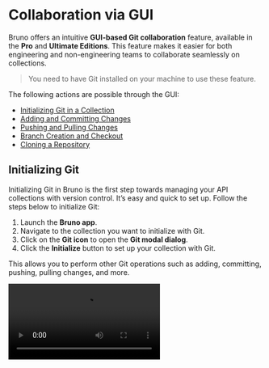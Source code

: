 
# **Collaboration via GUI** <PremiumBadge />

Bruno offers an intuitive **GUI-based Git collaboration** feature, available in the **Pro** and **Ultimate Editions**. This feature makes it easier for both engineering and non-engineering teams to collaborate seamlessly on collections.

> You need to have Git installed on your machine to use these feature.


The following actions are possible through the GUI:

- [Initializing Git in a Collection](#initializing-git)
- [Adding and Committing Changes](#adding-and-committing-changes)
- [Pushing and Pulling Changes](#pushing-and-pulling-changes)
- [Branch Creation and Checkout](#branch-creation-and-checkout)
- [Cloning a Repository](#cloning-collections-from-github)


## **Initializing Git**

Initializing Git in Bruno is the first step towards managing your API collections with version control. It’s easy and quick to set up. Follow the steps below to initialize Git:

1. Launch the **Bruno app**.
2. Navigate to the collection you want to initialize with Git.
3. Click on the **Git icon** to open the **Git modal dialog**.
4. Click the **Initialize** button to set up your collection with Git.

 This allows you to perform other Git operations such as adding, committing, pushing, pulling changes, and more.


<Video src="/assets/demo-git-initialise.mov" />





## **Adding and Committing Changes**

Once you’ve made changes to your collection in Bruno, you can easily commit those changes using the Git UI. This allows you to track changes and collaborate with your team efficiently.

> If you are unfamiliar working with Git, an initial commit is required for a repository. So although you may not have any changes to the collection you're trying to store on Git, you will start by committing changes to the repository itself. 

Follow these steps to add and commit changes:

1. Navigate to Your Collection and Access **Git UI**.
2. Go to the **Changes Tab**. 
3. Click on **add icon** for the changes you want to commit.
4. Click on **Commit Changes** button. 
5. Write a Commit Message and click **Commit**. 

> You can commit all changes in a single click by pressing the **Add All Changes** button.

By following these steps, your changes are now committed and tracked in Git, ready to be pushed or shared with others.

<Video src="/assets/demo-adding-and-committing-changes.mov" />



## **Branch Creation and Checkout**

With branches in **Bruno**, you can manage your code effectively by isolating different features or tasks.

> You need to commit some changes to the **main** branch before you can create a new branch.


1. Open to the **Collection**.

2. Click on the **Main** and Create a **New Branch**.

3. Enter **Branch Name**.

5. Click on **Save** button.

<Video src="/assets/branch-and-checkout.mp4" />
   
Once the branch is created, you can start making changes to the branch.
You can **push** changes from your local environment to the remote repository or **pull** changes from the remote to your local branch.


## **Pushing and Pulling Changes**

The GUI-based Git integration in Bruno allows both engineering and non-engineering teams to work together in a fast, efficient, and accurate manner. This integration ensures that your collections remain consistently up-to-date across all team members.

>  Before you can push or pull changes, ensure that the **remote repository** is linked to your project. 


### **Pushing Changes**
Push your local changes to the remote repository with just a few clicks.

1. Click on **main** and Select **Push**.
2. Confirm the **Remote Server** configurations.
3. Click on **Push** button.

Now you can see all your local changes pushed to the remote repository.

<Video src="/assets/demo-git-push.mov" />

### **Pulling Changes**
Pull the latest changes from the remote repository to stay synchronized with your team.

1. Click on **main** and Select **Pull**.
2. Confirm the **Remote Server** configurations.
3. Click on **Pull** button.

Now you can see all your remote changes pulled in your collection.


<Video src="/assets/demo-git-pull.mov" />


## **Cloning Collections from GitHub**
To clone a collection from GitHub into **Bruno**, you need to have a pre-existing collection repository on GitHub. Follow these steps to clone a collection:


> You must have an existing collection repository hosted on GitHub.


1. Open Bruno and Click on the **Main Menu Icon**.

2. Click on **Import Collection**.

3. Select **Clone Git Repository**.

4. Enter the **GitHub Repository URL** and **Location**.

5. Click on **Clone** button.

6. Select the **Collection** you want to clone and Click **Open**.



<Video src="/assets/clone-github-repo.mp4" />

You'll see your collection will be open in **Bruno**.




